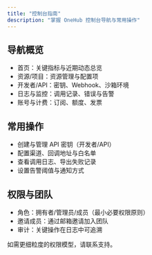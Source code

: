 ```yaml
---
title: "控制台指南"
description: "掌握 OneHub 控制台导航与常用操作"
---
```


## 导航概览

- 首页：关键指标与近期动态总览
- 资源/项目：资源管理与配置项
- 开发者/API：密钥、Webhook、沙箱环境
- 日志与监控：调用记录、错误与告警
- 账号与计费：订阅、额度、发票

## 常用操作

- 创建与管理 API 密钥（开发者/API）
- 配置渠道、回调地址与白名单
- 查看调用日志、导出失败记录
- 设置告警阈值与通知方式

## 权限与团队

- 角色：拥有者/管理员/成员（最小必要权限原则）
- 邀请成员：通过邮箱邀请加入团队
- 审计：关键操作在日志中可追溯

<Note>如需更细粒度的权限模型，请联系支持。</Note>

